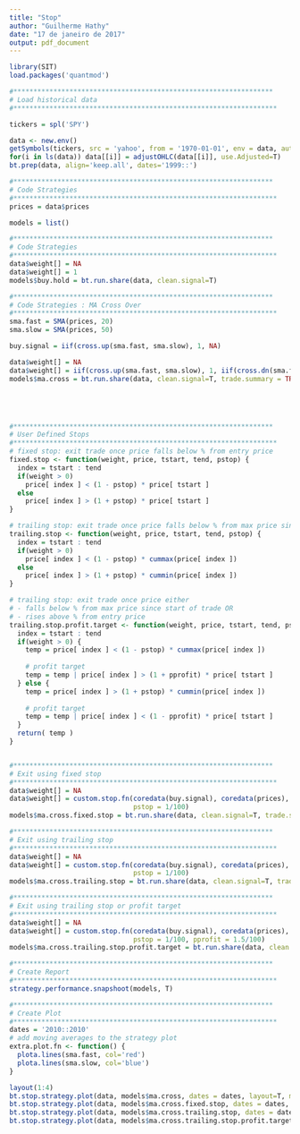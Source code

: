 ```yaml
---
title: "Stop"
author: "Guilherme Hathy"
date: "17 de janeiro de 2017"
output: pdf_document
---
```


```r

library(SIT)
load.packages('quantmod')

#*****************************************************************
# Load historical data
#******************************************************************  

tickers = spl('SPY')    

data <- new.env()
getSymbols(tickers, src = 'yahoo', from = '1970-01-01', env = data, auto.assign = T)
for(i in ls(data)) data[[i]] = adjustOHLC(data[[i]], use.Adjusted=T)        
bt.prep(data, align='keep.all', dates='1999::')

#*****************************************************************
# Code Strategies
#****************************************************************** 
prices = data$prices   

models = list()

#*****************************************************************
# Code Strategies
#****************************************************************** 
data$weight[] = NA
data$weight[] = 1
models$buy.hold = bt.run.share(data, clean.signal=T)

#*****************************************************************
# Code Strategies : MA Cross Over
#****************************************************************** 
sma.fast = SMA(prices, 20)
sma.slow = SMA(prices, 50)

buy.signal = iif(cross.up(sma.fast, sma.slow), 1, NA)

data$weight[] = NA
data$weight[] = iif(cross.up(sma.fast, sma.slow), 1, iif(cross.dn(sma.fast, sma.slow), 0, NA))
models$ma.cross = bt.run.share(data, clean.signal=T, trade.summary = TRUE)





#*****************************************************************
# User Defined Stops
#****************************************************************** 
# fixed stop: exit trade once price falls below % from entry price
fixed.stop <- function(weight, price, tstart, tend, pstop) {
  index = tstart : tend
  if(weight > 0)
    price[ index ] < (1 - pstop) * price[ tstart ]
  else
    price[ index ] > (1 + pstop) * price[ tstart ]
}

# trailing stop: exit trade once price falls below % from max price since start of trade
trailing.stop <- function(weight, price, tstart, tend, pstop) {
  index = tstart : tend
  if(weight > 0) 
    price[ index ] < (1 - pstop) * cummax(price[ index ])
  else
    price[ index ] > (1 + pstop) * cummin(price[ index ])
}   

# trailing stop: exit trade once price either
# - falls below % from max price since start of trade OR
# - rises above % from entry price
trailing.stop.profit.target <- function(weight, price, tstart, tend, pstop, pprofit) {
  index = tstart : tend
  if(weight > 0) {
    temp = price[ index ] < (1 - pstop) * cummax(price[ index ])
    
    # profit target
    temp = temp | price[ index ] > (1 + pprofit) * price[ tstart ]
  } else {
    temp = price[ index ] > (1 + pstop) * cummin(price[ index ])
    
    # profit target
    temp = temp | price[ index ] < (1 - pprofit) * price[ tstart ]       
  }
  return( temp )  
}


#*****************************************************************
# Exit using fixed stop
#****************************************************************** 
data$weight[] = NA
data$weight[] = custom.stop.fn(coredata(buy.signal), coredata(prices), fixed.stop, 
                               pstop = 1/100)
models$ma.cross.fixed.stop = bt.run.share(data, clean.signal=T, trade.summary = TRUE)

#*****************************************************************
# Exit using trailing stop
#****************************************************************** 
data$weight[] = NA
data$weight[] = custom.stop.fn(coredata(buy.signal), coredata(prices), trailing.stop, 
                               pstop = 1/100)
models$ma.cross.trailing.stop = bt.run.share(data, clean.signal=T, trade.summary = TRUE)

#*****************************************************************
# Exit using trailing stop or profit target
#******************************************************************         
data$weight[] = NA
data$weight[] = custom.stop.fn(coredata(buy.signal), coredata(prices), trailing.stop.profit.target, 
                               pstop = 1/100, pprofit = 1.5/100)
models$ma.cross.trailing.stop.profit.target = bt.run.share(data, clean.signal=T, trade.summary = TRUE)

#*****************************************************************
# Create Report
#******************************************************************     
strategy.performance.snapshoot(models, T)

#*****************************************************************
# Create Plot
#******************************************************************     
dates = '2010::2010'
# add moving averages to the strategy plot
extra.plot.fn <- function() {
  plota.lines(sma.fast, col='red')
  plota.lines(sma.slow, col='blue')
}

layout(1:4)
bt.stop.strategy.plot(data, models$ma.cross, dates = dates, layout=T, main = 'MA Cross', extra.plot.fn = extra.plot.fn, plotX = F)
bt.stop.strategy.plot(data, models$ma.cross.fixed.stop, dates = dates, layout=T, main = 'Fixed Stop', plotX = F)
bt.stop.strategy.plot(data, models$ma.cross.trailing.stop, dates = dates, layout=T, main = 'Trailing Stop', plotX = F)
bt.stop.strategy.plot(data, models$ma.cross.trailing.stop.profit.target, dates = dates, layout=T, main = 'Trailing Stop and Profit Target') 

```